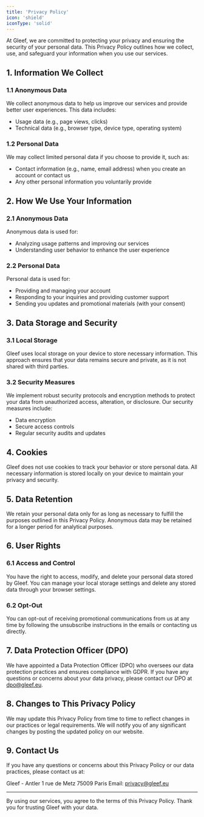 ```yaml
---
title: 'Privacy Policy'
icon: 'shield'
iconType: 'solid'
---
```


At Gleef, we are committed to protecting your privacy and ensuring the security of your personal data. This Privacy Policy outlines how we collect, use, and safeguard your information when you use our services.

## 1. Information We Collect
### 1.1 Anonymous Data
We collect anonymous data to help us improve our services and provide better user experiences. This data includes:
- Usage data (e.g., page views, clicks)
- Technical data (e.g., browser type, device type, operating system)

### 1.2 Personal Data
We may collect limited personal data if you choose to provide it, such as:
- Contact information (e.g., name, email address) when you create an account or contact us
- Any other personal information you voluntarily provide

## 2. How We Use Your Information
### 2.1 Anonymous Data
Anonymous data is used for:
- Analyzing usage patterns and improving our services
- Understanding user behavior to enhance the user experience

### 2.2 Personal Data
Personal data is used for:
- Providing and managing your account
- Responding to your inquiries and providing customer support
- Sending you updates and promotional materials (with your consent)

## 3. Data Storage and Security
### 3.1 Local Storage
Gleef uses local storage on your device to store necessary information. This approach ensures that your data remains secure and private, as it is not shared with third parties.

### 3.2 Security Measures
We implement robust security protocols and encryption methods to protect your data from unauthorized access, alteration, or disclosure. Our security measures include:
- Data encryption
- Secure access controls
- Regular security audits and updates

## 4. Cookies
Gleef does not use cookies to track your behavior or store personal data. All necessary information is stored locally on your device to maintain your privacy and security.

## 5. Data Retention
We retain your personal data only for as long as necessary to fulfill the purposes outlined in this Privacy Policy. Anonymous data may be retained for a longer period for analytical purposes.

## 6. User Rights
### 6.1 Access and Control
You have the right to access, modify, and delete your personal data stored by Gleef. You can manage your local storage settings and delete any stored data through your browser settings.

### 6.2 Opt-Out
You can opt-out of receiving promotional communications from us at any time by following the unsubscribe instructions in the emails or contacting us directly.

## 7. Data Protection Officer (DPO)
We have appointed a Data Protection Officer (DPO) who oversees our data protection practices and ensures compliance with GDPR. If you have any questions or concerns about your data privacy, please contact our DPO at dpo@gleef.eu.

## 8. Changes to This Privacy Policy
We may update this Privacy Policy from time to time to reflect changes in our practices or legal requirements. We will notify you of any significant changes by posting the updated policy on our website.

## 9. Contact Us
If you have any questions or concerns about this Privacy Policy or our data practices, please contact us at:

Gleef - Antler
1 rue de Metz
75009 Paris
Email: privacy@gleef.eu

---

By using our services, you agree to the terms of this Privacy Policy. Thank you for trusting Gleef with your data.
